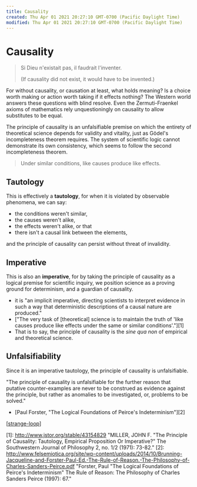```yaml
---
title: Causality
created: Thu Apr 01 2021 20:27:10 GMT-0700 (Pacific Daylight Time)
modified: Thu Apr 01 2021 20:27:10 GMT-0700 (Pacific Daylight Time)
---
```


# Causality

> Si Dieu n'existait pas, il faudrait l'inventer.
>
> (If causality did not exist, it would have to be invented.)

For without causality, or causation at least, what holds meaning? Is a choice worth making or action worth taking if it effects nothing? The Western world answers these questions with blind resolve. Even the Zermuti-Fraenkel axioms of mathematics rely unquestioningly on causality to allow substitutes to be equal.

The principle of causality is an unfalsifiable premise on which the entirety of theoretical science depends for validity and vitality, just as Gödel's incompleteness theorem requires. The system of scientific logic cannot demonstrate its own consistency, which seems to follow the second incompleteness theorem.

> Under similar conditions, like causes produce like effects.

## Tautology

This is effectively a **tautology**, for when it is violated by observable phenomena, we can say:

- the conditions weren't similar,
- the causes weren't alike,
- the effects weren't alike, or that
- there isn't a causal link between the elements,

and the principle of causality can persist without threat of invalidity.

## Imperative

This is also an **imperative**, for by taking the principle of causality as a logical premise for scientific inquiry, we position science as a proving ground for determinism, and a guardian of causality.

- it is "an implicit imperative, directing scientists to interpret evidence in such a way that deterministic descriptions of a causal nature are produced."
- ["The very task of [theoretical] science is to maintain the truth of 'like causes produce like effects under the same or similar conditions'."][1]
- That is to say, the principle of causality is the _sine qua non_ of empirical and theoretical science.

## Unfalsifiability

Since it is an imperative tautology, the principle of causality is unfalsifiable.

"The principle of causality is unfalsifiable for the further reason that putative counter-examples are never to be construed as evidence against the principle, but rather as anomalies to be investigated, or, problems to be solved."

- [Paul Forster, "The Logical Foundations of Peirce's Indeterminism"][2]

[[strange-loop]]

[1]: http://www.jstor.org/stable/43154829 "MILLER, JOHN F. "The Principle of Causality: Tautology, Empirical Proposition Or Imperative?" The Southwestern Journal of Philosophy 2, no. 1/2 (1971): 73-82."
[2]: http://www.felsemiotica.org/site/wp-content/uploads/2014/10/Brunning-Jacqueline-and-Forster-Paul-Ed.-The-Rule-of-Reason.-The-Philosophy-of-Charles-Sanders-Peirce.pdf "Forster, Paul "The Logical Foundations of Peirce's Indeterminism" The Rule of Reason: The Philosophy of Charles Sanders Peirce (1997): 67."

[//begin]: # "Autogenerated link references for markdown compatibility"
[strange-loop]: strange-loop "Strange Loop"
[//end]: # "Autogenerated link references"